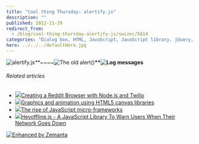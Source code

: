 ```yaml
---
title: "Cool thing Thursday: alertify.js"
description: ""
published: 2012-11-29
redirect_from:
  - /blog/cool-thing-thursday-alertify-js/swizec/5614
categories: "Dialog box, HTML, JavaScript, JavaScript library, jQuery, Programming, Uncategorized"
hero: ../../../defaultHero.jpg
---
```


![alertify.js](http://swizec.com/blog/wp-content/uploads/2012/11/alertify.js-1024x232.png "alertify.js")![]()![]()_\*\*_~~~~![The old alert()](http://swizec.com/blog/wp-content/uploads/2012/11/old-alert.png "The old alert()")![]()**\*\*![Log messages](http://swizec.com/blog/wp-content/uploads/2012/11/log-messages-1024x235.png "Log messages")**![]()![]()

###### Related articles

- [![](http://i.zemanta.com/noimg_101_80_80.jpg)](http://blog.studentrnd.org/post/36041434495/tutorial-creating-a-reddit-browser-with-node-js-and)[Creating a Reddit Browser with Node.js and Twilio](http://blog.studentrnd.org/post/36041434495/tutorial-creating-a-reddit-browser-with-node-js-and)
- [![](http://i.zemanta.com/noimg_103_80_80.jpg)](http://magedfarag.wordpress.com/2012/11/28/graphics-and-animation-using-html5-canvas-libraries/)[Graphics and animation using HTML5 canvas libraries](http://magedfarag.wordpress.com/2012/11/28/graphics-and-animation-using-html5-canvas-libraries/)
- [![](http://i.zemanta.com/noimg_109_80_80.jpg)](http://greatfinds.icrossing.com/the-rise-of-javascript-micro-frameworks/)[The rise of JavaScript micro-frameworks](http://greatfinds.icrossing.com/the-rise-of-javascript-micro-frameworks/)
- [![](http://i.zemanta.com/127705588_80_80.jpg)](http://functionn.blogspot.com/2012/11/heyofflinejs-javascript-library-to-warn.html)[Heyoffline.js - A JavaScript Library To Warn Users When Their Network Goes Down](http://functionn.blogspot.com/2012/11/heyofflinejs-javascript-library-to-warn.html)

[![Enhanced by Zemanta](http://img.zemanta.com/zemified_e.png?x-id=ce822fd5-0547-407b-a0b0-77aa60ea958f)](http://www.zemanta.com/?px "Enhanced by Zemanta")
